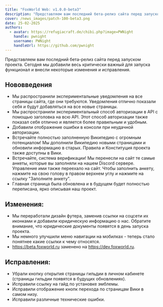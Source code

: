 ```yaml
---
title: "FoxWorld Web: v1.0.0-beta3"
description: "Представляем вам последний бета-релиз сайта перед запуском проекта. Сегодня мы добавили весь критически важный для запуска функционал и внесли некоторые изменения и исправления."
cover: /news_images/patch-100-beta3.png
date: 25-02-2025
authors:
  - avatar: https://refugiacraft.de/chibi.php?image=PWNight
    handle: pwnight
    username: PWNight
    handleUrl: https://github.com/pwnight
---
```

Представляем вам последний бета-релиз сайта перед запуском проекта. Сегодня мы добавили весь критически важный для запуска функционал и внесли некоторые изменения и исправления.
## Нововведения
* Мы распространили экспериментальные уведомления на все страницы сайта, где они требуются. Уведомления отлично показали себя и будут добавляться на все новые страницы.
* Мы распространили экспериментальный способ авторизации в API с помощью заголовка на всю API. Этот способ авторизации также показал себя отлично и является более правильным и удобным.
* Добавили отображение ошибки в консоли при неудачной авторизации.
* Встречайте полностью заполненную Википедию с огромным потенциалом! Мы дополнили Википедию новыми страницами и обновили информацию в старых.
Правила и Конституция проекта также доступны в Вики.
* Встречайте, система верификации! Мы перенесли на сайт те самые анкеты, которые вы заполняли на нашем Discord сервере. Управление ими также переехало на сайт. Чтобы заполнить анкету, нажмите на свою голову в правом верхнем углу и нажмите на ссылку "Заполните анкету".
* Главная страница была обновлена и в будущем будет полностью переписана, ярко описывая наш проект.
## Изменения:
* Мы переработали дизайн футера, заменив ссылки на соцсети их иконками и добавили юридическую информацию о нас.
Обратите внимание, что юридические документы появятся в день запуска проекта.
* Мы немного улучшили меню навигации на мобилках - теперь стало понятнее какие ссылки к чему относятся.
* https://beta.foxworld.ru заменено на https://dev.foxworld.ru.
## Исправления:
* Убрали кнопку открытия страницы гильдии в личном кабинете (страницы гильдии появятся в будущих обновлениях).
* Исправили ссылку на гайд по установке эмблемы.
* Исправили отображение кнопк перехода по страницам Вики в самом низу.
* Исправили различные технические ошибки.
